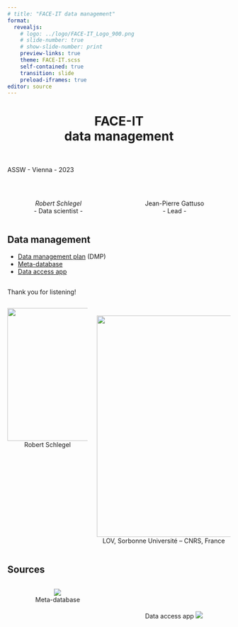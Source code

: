 ```yaml
---
# title: "FACE-IT data management"
format: 
  revealjs:
    # logo: ../logo/FACE-IT_Logo_900.png
    # slide-number: true
    # show-slide-number: print
    preview-links: true
    theme: FACE-IT.scss
    self-contained: true
    transition: slide
    preload-iframes: true
editor: source
---
```


# FACE-IT </br> data management {background-color="#008980" style="text-align: center"}

</br>

ASSW - Vienna - 2023

</br>

::: columns
::: {.column style="text-align: center"}
*Robert Schlegel* </br> - Data scientist -
:::

::: {.column style="text-align: center"}
Jean-Pierre Gattuso </br> - Lead -
:::
:::  

## Data management {.larger}

-   [Data management plan](https://face-it-project.github.io/WP1/DMP_FACE-IT_initial.pdf) (DMP)  
-   [Meta-database](https://face-it-project.github.io/WP1/metadatabase.html)  
-   [Data access app](http://193.50.85.111:3838/dataAccess/)  

<!-- ## {background-iframe="https://face-it-project.github.io/WP1/metadatabase.html"} -->

## {background-color="#008980"}

Thank you for listening!

::: columns
::: {.column style="text-align: center"}
![](../logo/profile.jpeg){width="300"}
</br>
Robert Schlegel
:::

::: {.column style="text-align: center"}
</br>
![](../logo/Logo_Sorbonne University.png){width="500"} 
</br>
LOV, Sorbonne Université – CNRS, France
:::
:::

## Sources

::: columns
::: {.column style="text-align: center"}
![](QR_metadatabase.png)  
Meta-database
:::

::: {.column style="text-align: center"}
</br></br></br>
Data access app
![](QR_dataAccess.png)  
:::
:::

